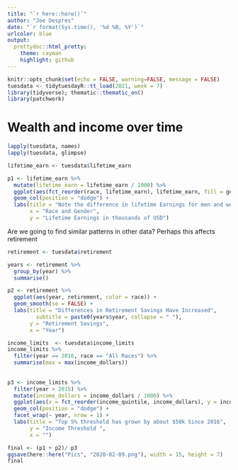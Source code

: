 ```yaml
---
title: "`r here::here()`"
author: "Joe Despres"
date: "`r format(Sys.time(), '%d %B, %Y')`"
urlcolor: blue
output:
  prettydoc::html_pretty:
    theme: cayman
    highlight: github
---
```



```r
knitr::opts_chunk$set(echo = FALSE, warning=FALSE, message = FALSE) 
tuesdata <- tidytuesdayR::tt_load(2021, week = 7)
library(tidyverse); thematic::thematic_on()
library(patchwork)
```

# Wealth and income over time

```r
lapply(tuesdata, names)
lapply(tuesdata, glimpse)
```


```r
lifetime_earn <- tuesdata$lifetime_earn
```

```r
p1 <- lifetime_earn %>% 
  mutate(lifetime_earn = lifetime_earn / 1000) %>% 
  ggplot(aes(fct_reorder(race, lifetime_earn), lifetime_earn, fill = gender)) + 
  geom_col(position = "dodge") + 
  labs(title = "Note the difference in lifetime Earnings for men and women", 
       x = "Race and Gender",
       y = "Lifetime Earnings in thousands of USD")
```

Are we going to find similar patterns in other data? Perhaps this affects retirement
```r
retirement <- tuesdata$retirement

years <- retirement %>% 
  group_by(year) %>% 
  summarise()

p2 <- retirement %>% 
  ggplot(aes(year, retirement, color = race)) + 
  geom_smooth(se = FALSE) + 
  labs(title = "Differences in Retirement Savings Have Increased",
         subtitle = paste0(years$year, collapse = " "),
       y = "Retirement Savings", 
       x = "Year")
```

```r
income_limits  <- tuesdata$income_limits 
income_limits %>% 
  filter(year == 2016, race == "All Races") %>% 
  summarise(max = max(income_dollars))
  
  
p3 <- income_limits %>% 
  filter(year > 2015) %>% 
  mutate(income_dollars = income_dollars / 1000) %>% 
  ggplot(aes(x = fct_reorder(income_quintile, income_dollars), y = income_dollars, fill = income_quintile)) + 
  geom_col(position = "dodge") + 
  facet_wrap(~ year, nrow = 1) + 
  labs(title = "Top 5% threshold has grown by about $50k Since 2016",
       y = "Income Threshold ",
       x = "") 
```

```r
final <- (p1 + p2)/ p3
ggsave(here::here("Pics", "2020-02-09.png"), width = 15, height = 7)
final
```





